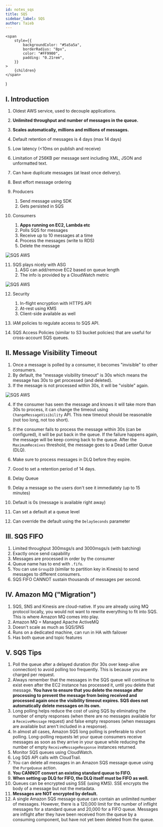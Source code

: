 ```yaml
---
id: notes_sqs
title: SQS
sidebar_label: SQS
author: Taieb
---
```


	<span
		style={{
			backgroundColor: "#5a5a5a",
			borderRadius: "8px",
			color: "#FF9900",
			padding: "0.21rem",
		}}
	>
		{children}
	</span>
)

<!-- ![Example](../src/media/cexample.png) -->
## I. Introduction

1. Oldest AWS service, used to decouple applications.
2. **Unlimited throughput and number of messages in the queue.**
3. **Scales automatically, millions and millions of messages.**
4. Default retention of messages is 4 days (max 14 days)
5. Low latency (<10ms on publish and receive)
6. Limitation of 256KB per message sent including XML, JSON and unformatted text.
7. Can have duplicate messages (at least once delivery).
8. Best effort message ordering
9. Producers
    1. Send message using SDK
    2. Gets persisted in SQS

10. Consumers
    1. **Apps running on EC2, Lambda etc**
    2. Polls SQS for messages
    3. Receive up to 10 messages at a time
    4. Process the messages (write to RDS)
    5. Delete the message

![SQS AWS](../src/media/sqs.png)

11. SQS plays nicely with ASG
    1. ASG can add/remove EC2 based on queue length
    2. The info is provided by a CloudWatch metric

![SQS AWS](../src/media/sqs1.png)

12. Security
    1. In-flight encryption with HTTPS API
    2. At-rest using KMS
    3. Client-side available as well

13. IAM policies to regulate access to SQS API.
14. SQS Access Policies (similar to S3 bucket policies) that are useful for cross-account SQS queues.

## II. Message Visibility Timeout

1. Once a message is polled by a consumer, it becomes "invisible" to other consumers.
2. By default, the "message visibility timeout" is 30s which means the message has 30s to get processed (and deleted).
3. If the message is not processed within 30s, it will be "visible" again.

![SQS AWS](../src/media/sqs2.png)

4. If the consumer has seen the message and knows it will take more than 30s to process, it can change the timeout using `ChangeMessageVisibility` API. This new timeout should be reasonable (not too long, not too short).

5. If the consumer fails to process the message within 30s (can be configured), it will be put back in the queue. If the failure happens again, the message will be keep coming back to the queue. After the `MaximumReceives` threshold, the message goes to a Dead Letter Queue (DLQ).

1. Make sure to process messages in DLQ before they expire.
2. Good to set a retention period of 14 days.

6. Delay Queue

1. Delay a message so the users don't see it immediately (up to 15 minutes)
2. Default is 0s (message is available right away)
3. Can set a default at a queue level
4. Can override the default using the `DelaySeconds` parameter

## III. SQS FIFO

1. Limited throughput 300msgs/s and 3000msgs/s (with batching)
2. Exactly once send capability
3. Messages are processed in order by the consumer
4. Queue name has to end with `.fifo`. 
5. You can use `GroupID` (similar to partition key in Kinesis) to send messages to different consumers.
6. SQS FIFO CANNOT sustain thousands of messages per second.

## IV. Amazon MQ ("Migration")

1. SQS, SNS and Kinesis are cloud-native. If you are already using MQ protocol locally, you would not want to rewrite everything to fit into SQS. This is where Amazon MQ comes into play.
2. Amazon MQ = Managed Apache ActiveMQ
3. Doesn't scale as much as SQS/SNS 
4. Runs on a dedicated machine, can run in HA with failover
5. Has both queue and topic features

## V. SQS Tips

1. Poll the queue after a delayed duration (for 30s over keep-alive connection) to avoid polling too frequently. This is because you are charged per request.
2. Always remember that the messages in the SQS queue will continue to exist even after the EC2 instance has processed it, until you delete that message. **You have to ensure that you delete the message after processing to prevent the message from being received and processed again once the visibility timeout expires. SQS does not automatically delete messages on its own.**
3. <Quote>Long polling helps reduce the cost of using SQS by eliminating the number of empty responses</Quote> (when there are no messages available for a `ReceiveMessage` request) and false empty responses (when messages are available but aren't included in a response).
4. In almost all cases, Amazon SQS long polling is preferable to short polling. Long-polling requests let your queue consumers receive messages as soon as they arrive in your queue while reducing the number of empty `ReceiveMessageResponse` instances returned.
5. Monitor SQS queues using CloudWatch. 
6. Log SQS API calls with CloudTrail.
7. You can delete all messages in an Amazon SQS message queue using the `PurgeQueue` action.
8. **You CANNOT convert an existing standard queue to FIFO.**
9. **When setting up DLQ for FIFO, the DLQ itself must be FIFO as well.**
10. Queues can be encrypted using SSE (using KMS). SSE encrypts the body of a message but not the metadata.
11. **Messages are NOT encrypted by default.**
12. A single Amazon SQS message queue can contain an unlimited number of messages. However, there is a 120,000 limit for the number of inflight messages for a standard queue and 20,000 for a FIFO queue. Messages are inflight after they have been received from the queue by a consuming component, but have not yet been deleted from the queue.